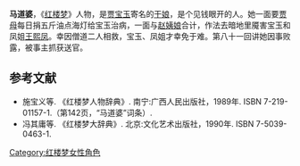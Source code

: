 '''马道婆'''，《[[红楼梦|红楼梦]]》人物，是[[贾宝玉|贾宝玉]]寄名的[[干娘|干娘]]，是个见钱眼开的人。她一面要[[贾母|贾母]]每日捐五斤油点海灯给宝玉治病，一面与[[赵姨娘|赵姨娘]]合计，作法去暗地里魇害宝玉和凤姐[[王熙凤|王熙凤]]。幸因僧道二人相救，宝玉、凤姐才幸免于难。第八十一回讲她因事败露，被事主抓获送官。

== 参考文献 ==
* 施宝义等. 《红楼梦人物辞典》. 南宁:广西人民出版社，1989年. ISBN 7-219-01157-1.（第142页，“马道婆”词条）.
* 冯其庸等. 《红楼梦大辞典》. 北京:文化艺术出版社，1990年. ISBN 7-5039-0463-1.

[[Category:红楼梦女性角色|Category:红楼梦女性角色]]